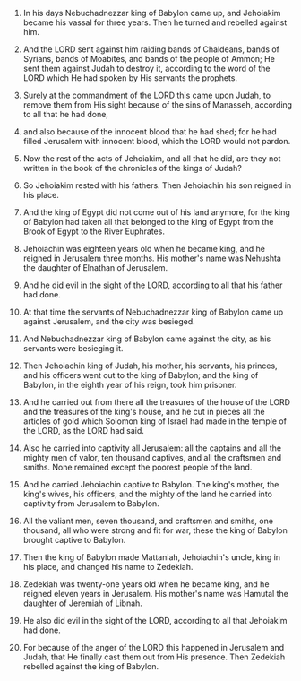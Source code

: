 
1. In his days Nebuchadnezzar king of Babylon came up, and Jehoiakim became his vassal for three years. Then he turned and rebelled against him.

2. And the LORD sent against him raiding bands of Chaldeans, bands of Syrians, bands of Moabites, and bands of the people of Ammon; He sent them against Judah to destroy it, according to the word of the LORD which He had spoken by His servants the prophets.

3. Surely at the commandment of the LORD this came upon Judah, to remove them from His sight because of the sins of Manasseh, according to all that he had done,

4. and also because of the innocent blood that he had shed; for he had filled Jerusalem with innocent blood, which the LORD would not pardon.

5. Now the rest of the acts of Jehoiakim, and all that he did, are they not written in the book of the chronicles of the kings of Judah?

6. So Jehoiakim rested with his fathers. Then Jehoiachin his son reigned in his place.

7. And the king of Egypt did not come out of his land anymore, for the king of Babylon had taken all that belonged to the king of Egypt from the Brook of Egypt to the River Euphrates.

8. Jehoiachin was eighteen years old when he became king, and he reigned in Jerusalem three months. His mother's name was Nehushta the daughter of Elnathan of Jerusalem.

9. And he did evil in the sight of the LORD, according to all that his father had done.

10. At that time the servants of Nebuchadnezzar king of Babylon came up against Jerusalem, and the city was besieged.

11. And Nebuchadnezzar king of Babylon came against the city, as his servants were besieging it.

12. Then Jehoiachin king of Judah, his mother, his servants, his princes, and his officers went out to the king of Babylon; and the king of Babylon, in the eighth year of his reign, took him prisoner.

13. And he carried out from there all the treasures of the house of the LORD and the treasures of the king's house, and he cut in pieces all the articles of gold which Solomon king of Israel had made in the temple of the LORD, as the LORD had said.

14. Also he carried into captivity all Jerusalem: all the captains and all the mighty men of valor, ten thousand captives, and all the craftsmen and smiths. None remained except the poorest people of the land.

15. And he carried Jehoiachin captive to Babylon. The king's mother, the king's wives, his officers, and the mighty of the land he carried into captivity from Jerusalem to Babylon.

16. All the valiant men, seven thousand, and craftsmen and smiths, one thousand, all who were strong and fit for war, these the king of Babylon brought captive to Babylon.

17. Then the king of Babylon made Mattaniah, Jehoiachin's uncle, king in his place, and changed his name to Zedekiah.

18. Zedekiah was twenty-one years old when he became king, and he reigned eleven years in Jerusalem. His mother's name was Hamutal the daughter of Jeremiah of Libnah.

19. He also did evil in the sight of the LORD, according to all that Jehoiakim had done.

20. For because of the anger of the LORD this happened in Jerusalem and Judah, that He finally cast them out from His presence. Then Zedekiah rebelled against the king of Babylon.



